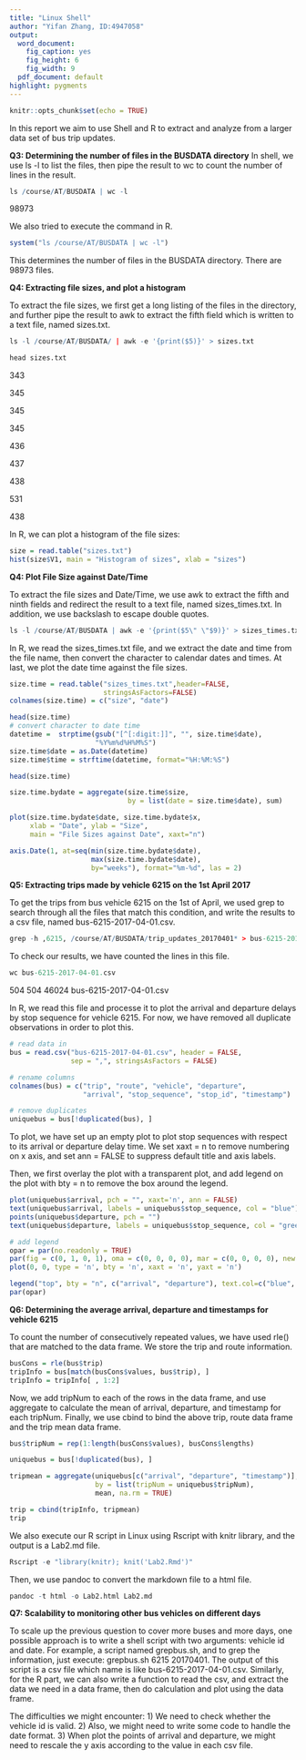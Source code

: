 ```yaml
---
title: "Linux Shell"
author: "Yifan Zhang, ID:4947058"
output:
  word_document:
    fig_caption: yes
    fig_height: 6
    fig_width: 9
  pdf_document: default
highlight: pygments
---
```


```r
knitr::opts_chunk$set(echo = TRUE)
```
In this report we aim to use Shell and R to extract and analyze from a larger data set of bus trip updates.

**Q3: Determining the number of files in the BUSDATA directory**
In shell, we use ls -l to list the files, then pipe the result to wc to count the number of lines in the result. 

```r
ls /course/AT/BUSDATA | wc -l
```

98973   

We also tried to execute the command in R.

```r
system("ls /course/AT/BUSDATA | wc -l")
```

This determines the number of files in the BUSDATA directory. There are 98973 files. 

**Q4: Extracting file sizes, and plot a histogram**

To extract the file sizes, we first get a long listing of the files in the directory, and further pipe the result to awk to extract the fifth field which is written to a text file, named sizes.txt.

```r
ls -l /course/AT/BUSDATA/ | awk -e '{print($5)}' > sizes.txt

head sizes.txt
```

343

345

345

345

436

437

438

531

438

In R, we can plot a histogram of the file sizes:
```r
size = read.table("sizes.txt")
hist(size$V1, main = "Histogram of sizes", xlab = "sizes")
```

**Q4: Plot File Size against Date/Time**

To extract the file sizes and Date/Time, we use awk to extract the fifth and ninth fields and redirect the result to a text file, named sizes_times.txt. In addition, we use backslash to escape double quotes. 

```r
ls -l /course/AT/BUSDATA | awk -e '{print($5\" \"$9)}' > sizes_times.txt
```

In R, we read the sizes_times.txt file, and we extract the date and time from the file name, then convert the character to calendar dates and times. At last, we plot the date time against the file sizes.

```r
size.time = read.table("sizes_times.txt",header=FALSE, 
                       stringsAsFactors=FALSE)
colnames(size.time) = c("size", "date")

head(size.time)
# convert character to date time
datetime =  strptime(gsub("[^[:digit:]]", "", size.time$date),
                     "%Y%m%d%H%M%S")
size.time$date = as.Date(datetime)
size.time$time = strftime(datetime, format="%H:%M:%S")

head(size.time)

size.time.bydate = aggregate(size.time$size, 
                             by = list(date = size.time$date), sum)

plot(size.time.bydate$date, size.time.bydate$x, 
     xlab = "Date", ylab = "Size", 
     main = "File Sizes against Date", xaxt="n")

axis.Date(1, at=seq(min(size.time.bydate$date), 
                    max(size.time.bydate$date), 
                    by="weeks"), format="%m-%d", las = 2)
```

**Q5: Extracting trips made by vehicle 6215 on the 1st April 2017**

To get the trips from bus vehicle 6215 on the 1st of April, we used grep to search through all the files that match this condition, and write the results to a csv file, named bus-6215-2017-04-01.csv. 

```r
grep -h ,6215, /course/AT/BUSDATA/trip_updates_20170401* > bus-6215-2017-04-01.csv
```

To check our results, we have counted the lines in this file.

```r
wc bus-6215-2017-04-01.csv
```

504   504 46024 bus-6215-2017-04-01.csv

In R, we read this file and processe it to plot the arrival and departure delays by stop sequence for vehicle 6215. For now, we have removed all duplicate observations in order to plot this.

```r
# read data in
bus = read.csv("bus-6215-2017-04-01.csv", header = FALSE, 
               sep = ",", stringsAsFactors = FALSE)

# rename columns
colnames(bus) = c("trip", "route", "vehicle", "departure", 
                  "arrival", "stop_sequence", "stop_id", "timestamp")

# remove duplicates
uniquebus = bus[!duplicated(bus), ]
```

To plot, we have set up an empty plot to plot stop sequences with respect to its arrival or departure delay time. We set xaxt = n to remove numbering on x axis, and set ann = FALSE to suppress default title and axis labels.

Then, we first overlay the plot with a transparent plot, and add legend on the plot with bty = n to remove the box around the legend.

```r
plot(uniquebus$arrival, pch = "", xaxt='n', ann = FALSE)
text(uniquebus$arrival, labels = uniquebus$stop_sequence, col = "blue")
points(uniquebus$departure, pch = "")
text(uniquebus$departure, labels = uniquebus$stop_sequence, col = "green")

# add legend
opar = par(no.readonly = TRUE)
par(fig = c(0, 1, 0, 1), oma = c(0, 0, 0, 0), mar = c(0, 0, 0, 0), new = TRUE)
plot(0, 0, type = 'n', bty = 'n', xaxt = 'n', yaxt = 'n')

legend("top", bty = "n", c("arrival", "departure"), text.col=c("blue", "green"))
par(opar)
```


**Q6: Determining the average arrival, departure and timestamps for vehicle 6215**

To count the number of consecutively repeated values, we have used rle() that are matched to the data frame. We store the trip and route information.

```r
busCons = rle(bus$trip)
tripInfo = bus[match(busCons$values, bus$trip), ]
tripInfo = tripInfo[ , 1:2]
```

Now, we add tripNum to each of the rows in the data frame, and use aggregate to calculate the mean of arrival, departure, and timestamp for each tripNum. Finally, we use cbind to bind the above trip, route data frame and the trip mean data frame.

```r
bus$tripNum = rep(1:length(busCons$values), busCons$lengths)

uniquebus = bus[!duplicated(bus), ]

tripmean = aggregate(uniquebus[c("arrival", "departure", "timestamp")], 
                     by = list(tripNum = uniquebus$tripNum), 
                     mean, na.rm = TRUE)

trip = cbind(tripInfo, tripmean)
trip
```

We also execute our R script in Linux using Rscript with knitr library, and the output is a Lab2.md file.

```r
Rscript -e "library(knitr); knit('Lab2.Rmd')"
```

Then, we use pandoc to convert the markdown file to a html file.

```r
pandoc -t html -o Lab2.html Lab2.md
```

**Q7: Scalability to monitoring other bus vehicles on different days**

To scale up the previous question to cover more buses and more days, one possible approach is to write a shell script with two arguments: vehicle id and date. For example, a script named grepbus.sh, and to grep the information, just execute: grepbus.sh 6215 20170401. The output of this script is a csv file which name is like bus-6215-2017-04-01.csv. Similarly, for the R part, we can also write a function to read the csv, and extract the data we need in a data frame, then do calculation and plot using the data frame.

The difficulties we might encounter: 
1) We need to check whether the vehicle id is valid. 
2) Also, we might need to write some code to handle the date format. 
3) When plot the points of arrival and departure, we might need to rescale the y axis according to the value in each csv file.